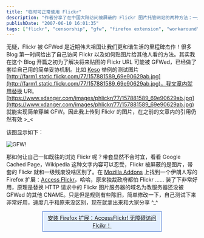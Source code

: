 ```yaml
---
title: "临时可正常使用 Flickr"
description: "作者分享了在中国大陆访问被屏蔽的 Flickr 图片托管网站的两种方法：一是通过作者自己设计的 URL 替换机制，二是推荐安装一个由伊朗人开发的 Firefox 扩展程序 AccessFlickr，通过替换域名来避开网络审查。"
publishDate: "2007-06-10 16:01:35"
tags: ["flickr", "censorship", "gfw", "firefox extension", "workaround", "image hosting", "web access", "internet freedom", "china", "tech tips"]
---
```


无疑，Flickr 被 GFWed 是近期伟大祖国让我们更和谐生活的里程碑杰作！很多 Blog 第一时间给出了自己访问 Flickr 以及如何贴图片给其他人看的方法。其实我在这个 Blog 开篇之初为了解决将来贴图的 Flickr URL 可能被 GFWed，已经做了套给自己用的简单妥协机制。比如 [Keso](http://blog.donews.com/keso/archive/2007/06/08/1173239.aspx) 举例的测试图片 [http://farm1.static.flickr.com/77/157881589_69e90629ab.jpg](http://farm1.static.flickr.com/77/157881589_69e90629ab.jpg)，我文章内就用替换 URL [https://www.xdanger.com/images/phlickr/77/157881589_69e90629ab.jpg](https://www.xdanger.com/images/phlickr/77/157881589_69e90629ab.jpg) 就能实现简单穿越 GFW。因此我上传到 Flickr 的图片，在之前的文章内的引用仍然有效 \>_\<

该图显示如下：

![GFW!](http://files.xdanger.com/phlickr/77/157881589_69e90629ab.jpg)

那如何让自己一如既往的浏览 Flickr 呢？带套显然不合时宜，看看 Google Cached Page，Wikipedia 这种文字内容可以忍受，Flickr 被屏蔽的是图片，带套的 Flickr 就和一级残废没啥区别了。在 [Mozilla Addons](https://addons.mozilla.com/) 上找到一个伊朗人写的 Firefox 扩展：[Access Flickr](https://addons.mozilla.org/en-US/firefox/addon/4286)，哈哈，原来独裁政府都怕 Flickr …… 装了下非常好用，原理是替换 HTTP 请求中的 Flickr 图片服务器的域名为改服务器还没被 GFWed 的其他 CNAME。只是但是规则有些陈旧，简单修改一下，自己测试下来非常好用，速度几乎和原来没区别，现在就拿出来和大家分享 ^_^

<a href="https://files.xdanger.com/mozilla-addons/AccessFlickr-1.5-hacked.xpi" style="background-color: #e3efff; border: 1px solid #36c; display: block; margin: 10px auto; padding: 6px; text-align: center; width: 300px;">安装 Firefox 扩展：AccessFlickr! 无障碍访问 Flcikr！</a>
